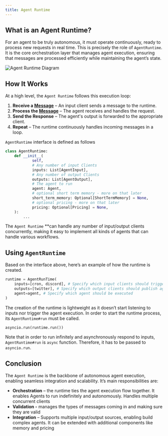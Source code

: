 ```yaml
---
title: Agent Runtime
---
```

## What is an Agent Runtime?

For an agent to be truly autonomous, it must operate continuously, ready to process new requests in real time. This is precisely  the role of `AgentRuntime`. It is the core orchestration layer that manages agent execution, ensuring that messages are processed efficiently while maintaining the agent’s state.

<img src="/images/agent_1.jpg" alt="Agent Runtime Diagram" />

## How It Works

At a high level, the `Agent Runtime` follows this execution loop:

1. **Receive a [Message](https://github.com/galadriel-ai/galadriel/blob/main/galadriel/entities.py#L11)** – An input client sends a message to the runtime.
2. **Process the [Message](https://github.com/galadriel-ai/galadriel/blob/main/galadriel/entities.py#L11)** – The agent receives and handles the request.
3. **Send the Response** – The agent's output is forwarded to the appropriate client.
4. **Repeat** – The runtime continuously handles incoming messages in a loop.

`AgentRuntime` interface is defined as follows

```python
class AgentRuntime:
    def __init__(
            self,
            # Any number of input Clients
            inputs: List[AgentInput],
            # Any number of output Clients
            outputs: List[AgentOutput],
            # The agent to run
            agent: Agent,
            # optional short term memory - more on that later
            short_term_memory: Optional[ShortTermMemory] = None,
            # optional pricing - more on that later
            pricing: Optional[Pricing] = None,
    ):
        ...
```

The `Agent Runtime` **can handle any number of input/output clients concurrently, making it easy to implement all kinds of agents that can handle various workflows.

## Using `AgentRuntime`

Based on the interface above, here’s an example of how the runtime is created.

```python
runtime = AgentRunTime(
	inputs=[cron, discord], # Specify which input clients should trigger agent execution
	outputs=[twitter], # Specify which output clients should publish agent's results
	agent=agent, # Specify which agent should be executed
)
```

The creation of the runtime is lightweight as it doesn’t start listening to inputs nor trigger the agent execution. In order to start the runtime process, its `AgentRuntime#run` must be called.

```python
asyncio.run(runtime.run())
```

Note that in order to run infinitely and asynchronously respond to inputs, `AgentRuntime#run` is `async` function. Therefore, it has to be passed to `asyncio.run`.

## Conclusion

The `Agent Runtime` is the backbone of autonomous agent execution, enabling seamless integration and scalability. It’s main responsibilities are:

- **Orchestration** – the runtime ties the agent execution flow together. It enables Agents to run indefinitely and autonomously. Handles multiple concurrent clients
- **Validation -** manages the types of messages coming in and making sure they are valid
- **Integration** – Supports multiple input/output sources, enabling build complex agents. It can be extended with additional components like memory and pricing
